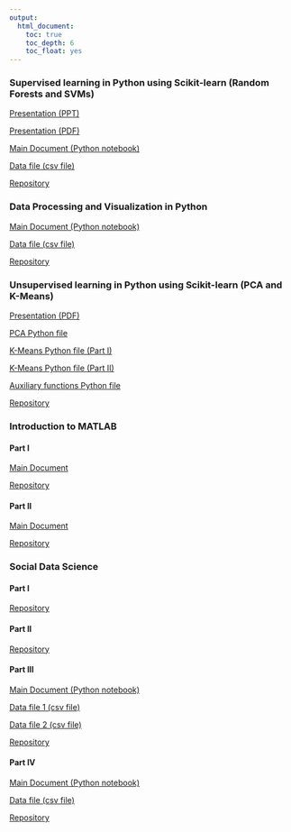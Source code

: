 ```yaml
---
output:
  html_document:
    toc: true
    toc_depth: 6
    toc_float: yes
---
```


### Supervised learning in Python using Scikit-learn (Random Forests and SVMs)

<a href="https://rawgit.com/marcio-mourao/Supervised-Learning-RF-SVM/master/RF-SVM.pptx" target="_blank">Presentation (PPT)</a>

<a href="https://rawgit.com/marcio-mourao/Supervised-Learning-RF-SVM/master/RF-SVM.pdf" target="_blank">Presentation (PDF)</a>

<a href="https://rawgit.com/marcio-mourao/Supervised-Learning-RF-SVM/master/Workshop.ipynb" target="_blank">Main Document (Python notebook)</a>

<a href="https://rawgit.com/marcio-mourao/Supervised-Learning-RF-SVM/master/adult.csv" target="_blank">Data file (csv file)</a>

<a href="https://github.com/marcio-mourao/Supervised-Learning-RF-SVM" target="_blank">Repository</a>

### Data Processing and Visualization in Python

<a href="https://rawgit.com/marcio-mourao/Data-Processing-and-Visualization-in-Python/master/Workshop.ipynb" target="_blank">Main Document (Python notebook)</a>

<a href="https://rawgit.com/marcio-mourao/Data-Processing-and-Visualization-in-Python/master/hospital.csv" target="_blank">Data file (csv file)</a>

<a href="https://github.com/marcio-mourao/Data-Processing-and-Visualization-in-Python" target="_blank">Repository</a>

### Unsupervised learning in Python using Scikit-learn (PCA and K-Means)

<a href="https://rawgit.com/marcio-mourao/Unsupervised-Learning-PCA-K-Means/master/PCA-K-Means.pdf" target="_blank">Presentation (PDF)</a>

<a href="https://rawgit.com/marcio-mourao/Unsupervised-Learning-PCA-K-Means/master/PCA.py" target="_blank">PCA Python file</a>

<a href="https://rawgit.com/marcio-mourao/Unsupervised-Learning-PCA-K-Means/master/K-Means-PartI.py" target="_blank">K-Means Python file (Part I)</a>

<a href="https://rawgit.com/marcio-mourao/Unsupervised-Learning-PCA-K-Means/master/K-Means-PartII.py" target="_blank">K-Means Python file (Part II)</a>

<a href="https://rawgit.com/marcio-mourao/Unsupervised-Learning-PCA-K-Means/master/aux_funcs.py" target="_blank">Auxiliary functions Python file</a>

<a href="https://github.com/marcio-mourao/Unsupervised-Learning-PCA-K-Means" target="_blank">Repository</a>

### Introduction to MATLAB

<!--
#### Part I

<a href="https://rawgit.com/marcio-mourao/intro2MATLAB-1/master/Workshop4.html" target="_blank">Main Document</a>

<a href="https://github.com/marcio-mourao/intro2MATLAB-1" target="_blank">Repository</a>

#### Part II

<a href="https://rawgit.com/marcio-mourao/intro2MATLAB-2/master/Workshop5.html" target="_blank">Main Document</a>

<a href="https://rawgit.com/marcio-mourao/intro2MATLAB-2/master/Advertising.xls" target="_blank">Advertising.xls</a>

<a href="https://github.com/marcio-mourao/intro2MATLAB-2" target="_blank">Repository</a> 
-->

#### Part I

<a href="https://rawgit.com/marcio-mourao/intro2MATLAB-3/master/BSC_Workshop.html" target="_blank">Main Document</a>

<a href="https://github.com/marcio-mourao/intro2MATLAB-3" target="_blank">Repository</a>

#### Part II

<a href="https://rawgit.com/marcio-mourao/intro2MATLAB-4/master/BSC_Workshop2.html" target="_blank">Main Document</a>

<a href="https://github.com/marcio-mourao/intro2MATLAB-4" target="_blank">Repository</a>

### Social Data Science

#### Part I

<a href="https://github.com/marcio-mourao/socialDataScience-1" target="_blank">Repository</a>

#### Part II

<a href="https://github.com/marcio-mourao/socialDataScience-2" target="_blank">Repository</a>

#### Part III

<a href="https://rawgit.com/marcio-mourao/socialDataScience-3/master/Workshop3.ipynb" target="_blank">Main Document (Python notebook)</a>

<a href="https://rawgit.com/marcio-mourao/socialDataScience-3/master/Advertising.csv" target="_blank">Data file 1 (csv file)</a>

<a href="https://rawgit.com/marcio-mourao/socialDataScience-3/master/Advertising_original.csv" target="_blank">Data file 2 (csv file)</a>

<a href="https://github.com/marcio-mourao/socialDataScience-3" target="_blank">Repository</a>

#### Part IV

<a href="https://rawgit.com/marcio-mourao/socialDataScience-4/master/Workshop4.ipynb" target="_blank">Main Document (Python notebook)</a>

<a href="https://rawgit.com/marcio-mourao/socialDataScience-4/master/adult.csv" target="_blank">Data file (csv file)</a>

<a href="https://github.com/marcio-mourao/socialDataScience-4" target="_blank">Repository</a>

